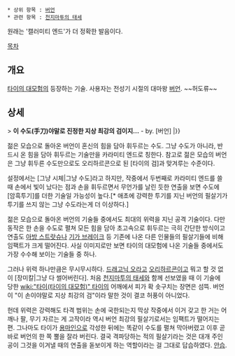  * 상위 항목 : [[버언]]
 * 관련 항목 : [[천지마투의 태세]]

{{{+1 Calamity End}}}
원래는 '캘러미티 엔드'가 더 정확한 발음이다.

[[목차]]
== 개요 ==
[[타이의 대모험]]의 등장하는 기술. 사용자는 전성기 시절의 대마왕 [[버언]]. ~~허도류~~

== 상세 ==
> '''이 수도(手刀)야말로 진정한 지상 최강의 검이지...''' - by. [버언] |}}

젊은 모습으로 돌아온 버언이 혼신의 힘을 담아 휘두르는 수도. 그냥 수도가 아니라, 반드시 온 힘을 담아 휘두르는 기술만을 카라미티 엔드로 칭한다. 참고로 젊은 모습의 버언은 그냥 휘두른 수도만으로도 오리하르콘으로 된 [타이의 검]과 맞겨루는 수준이다.

설정에서는 [그냥 시체|그냥 수도]라고 하지만, 작중에서 두번째로 카라미티 엔드를 쓸때 손에서 빛이 났다는 점과 손을 휘두르면서 무언가를 날린 듯한 연출을 보면 수도에 [암흑투기]를 더한 기술일 가능성이 높다.[* 애초에 강력한 투기를 지닌 버언의 필살기가 투기를 쓰지 않는 그냥 수도라는게 더 이상하다.]

젊은 모습으로 돌아온 버언의 기술들 중에서도 최대의 위력을 지닌 공격 기술이다. 다만 동작은 한 손을 수도로 펼쳐 모든 힘을 담아 초고속으로 휘두르는 극히 간단한 방식이고 연출도 [[아방 스트랏슈]]나 [[기가 브레이크]] 등 기존에 나온 다른 인물들의 필살기들에 비해 임팩트가 크게 떨어진다. 사실 이미지로만 보면 타이의 대모험에 나온 기술들 중에서도 가장 수수해 보이는 기술들 중 하나.

그러나 위력 하나만큼은 무시무시하다. [[드래고닉 오라]]고 [[오리하르콘]]이고 뭐고 할 것 없이 [장미칼|그냥 다 썰어버린다]. 처음 [[천지마투의 태세]]와 함께 선보였을 때 이 기술에 당한 [[wiki:"타이(타이의 대모험)" 타이]]의 어깨에서 피가 확 솟구치는 장면은 섬뜩. 버언이 "이 손이야말로 지상 최강의 검"이라 말한 것이 결코 허풍이 아니었다.

헌데 위력은 강력해도 타격 범위는 손에 국한되는지 막상 작중에서 이거 갖고 한 거는 어깨나 팔, 무기 자르는 게 고작이라 역시 버언 최강의 필살기로서는 임팩트가 떨어지는 편. 그나마도 타이가 [[용마인]]으로 각성한 뒤에는 똑같이 수도를 펼쳐 막아버렸고 이후 곧바로 버언의 한 쪽 뿔을 잘라 버린다. 결국 격파당하는 적의 필살기라는 것은 대개 주인공이 그것을 이겨낼 때의 연출을 돋보이게 하는 역할이라는 걸 그대로 답습하였다. [[안습]].
